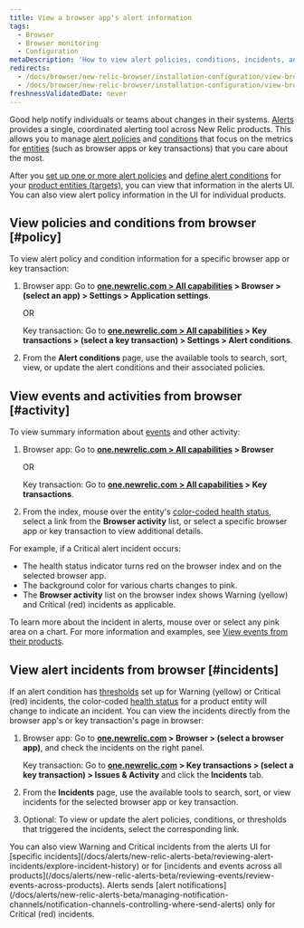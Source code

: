 ```yaml
---
title: View a browser app's alert information
tags:
  - Browser
  - Browser monitoring
  - Configuration
metaDescription: 'How to view alert policies, conditions, incidents, and other activity and events directly the browser monitoring UI.'
redirects:
  - /docs/browser/new-relic-browser/installation-configuration/view-browser-apps-alert-policies-conditions
  - /docs/browser/new-relic-browser/installation-configuration/view-browser-apps-alert-information
freshnessValidatedDate: never
---
```


Good <InlinePopover type="alerts" /> help notify individuals or teams about changes in their systems. [Alerts](/docs/alerts/new-relic-alerts-beta/getting-started/new-relic-alerts) provides a single, coordinated alerting tool across New Relic products. This allows you to manage [alert policies](/docs/alerts/new-relic-alerts-beta/getting-started/alerts-glossary#alert-policy) and [conditions](/docs/alerts/new-relic-alerts-beta/getting-started/alerts-glossary#alert-condition) that focus on the metrics for [entities](/docs/alerts/new-relic-alerts-beta/getting-started/alerts-glossary#alert-entity) (such as browser apps or key transactions) that you care about the most.

After you [set up one or more alert policies](/docs/alerts/new-relic-alerts-beta/configuring-alert-policies/name-or-rename-alert-policy) and [define alert conditions](/docs/alerts/new-relic-alerts-beta/configuring-alert-policies/define-alert-conditions) for your [product entities (targets)](/docs/alerts/new-relic-alerts-beta/configuring-alert-policies/select-product-targets-alert-condition), you can view that information in the alerts UI. You can also view alert policy information in the UI for individual products.

## View policies and conditions from browser [#policy]

To view alert policy and condition information for a specific browser app or key transaction:

1. Browser app: Go to <DoNotTranslate>**[one.newrelic.com > All capabilities](https://one.newrelic.com/all-capabilities) > Browser > (select an app) > Settings > Application settings**</DoNotTranslate>.

   OR

   Key transaction: Go to <DoNotTranslate>**[one.newrelic.com > All capabilities](https://one.newrelic.com/all-capabilities) > Key transactions > (select a key transaction) > Settings > Alert conditions**</DoNotTranslate>.
2. From the <DoNotTranslate>**Alert conditions**</DoNotTranslate> page, use the available tools to search, sort, view, or update the alert conditions and their associated policies.

## View events and activities from browser [#activity]

To view summary information about [events](/docs/alerts/new-relic-alerts-beta/getting-started/alerts-glossary#event) and other activity:

1. Browser app: Go to <DoNotTranslate>**[one.newrelic.com > All capabilities](https://one.newrelic.com/all-capabilities) > Browser**</DoNotTranslate>

   OR

   Key transaction: Go to <DoNotTranslate>**[one.newrelic.com > All capabilities](https://one.newrelic.com/all-capabilities) > Key transactions**</DoNotTranslate>.
2. From the index, mouse over the entity's [color-coded health status](/docs/alerts/new-relic-alerts-beta/getting-started/alerts-glossary#health-status), select a link from the <DoNotTranslate>**Browser activity**</DoNotTranslate> list, or select a specific browser app or key transaction to view additional details.

For example, if a Critical alert incident occurs:

* The health status indicator turns red on the browser index and on the selected browser app.
* The background color for various charts changes to pink.
* The <DoNotTranslate>**Browser activity**</DoNotTranslate> list on the browser index shows Warning (yellow) and Critical (red) incidents as applicable.

To learn more about the incident in alerts, mouse over or select any pink area on a chart. For more information and examples, see [View events from their products](/docs/alerts/new-relic-alerts-beta/reviewing-events/view-events-their-products).

## View alert incidents from browser [#incidents]

If an alert condition has [thresholds](/docs/alerts/new-relic-alerts-beta/getting-started/alerts-glossary#alert-threshold) set up for Warning (yellow) or Critical (red) incidents, the color-coded [health status](/docs/alerts/new-relic-alerts-beta/getting-started/alerts-glossary#health-status) for a product entity will change to indicate an incident. You can view the incidents directly from the browser app's or key transaction's page in browser:


1. Browser app: Go to <DoNotTranslate>**[one.newrelic.com](https://one.newrelic.com/all-capabilities) > Browser > (select a browser app)**</DoNotTranslate>, and check the incidents on the right panel.

   Key transaction: Go to <DoNotTranslate>**[one.newrelic.com](https://one.newrelic.com/all-capabilities) > Key transactions > (select a key transaction) > Issues & Activity**</DoNotTranslate> and click the <DoNotTranslate>**Incidents**</DoNotTranslate> tab.
2. From the <DoNotTranslate>**Incidents**</DoNotTranslate> page, use the available tools to search, sort, or view incidents for the selected browser app or key transaction.
3. Optional: To view or update the alert policies, conditions, or thresholds that triggered the incidents, select the corresponding link.


<Callout variant="tip">
  You can also view Warning and Critical incidents from the alerts UI for [specific incidents](/docs/alerts/new-relic-alerts-beta/reviewing-alert-incidents/explore-incident-history) or for [incidents and events across all products](/docs/alerts/new-relic-alerts-beta/reviewing-events/review-events-across-products). Alerts sends [alert notifications](/docs/alerts/new-relic-alerts-beta/managing-notification-channels/notification-channels-controlling-where-send-alerts) only for Critical (red) incidents.
</Callout>
